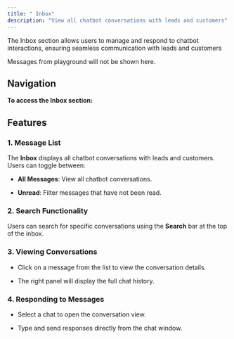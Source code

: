 ```yaml
---
title: " Inbox"
description: "View all chatbot conversations with leads and customers"
---
```


The Inbox section allows users to manage and respond to chatbot interactions, ensuring seamless communication with leads and customers

<Note>
  Messages from playground will not be shown here.
</Note>

## Navigation

**To access the Inbox section:**

<Steps>
  <Step title="Log in to your Bizmo.chat account." />

  <Step title="From the left sidebar, navigate to Engagement > Inbox.">

  </Step>
</Steps>

## Features

### 1. Message List

The **Inbox** displays all chatbot conversations with leads and customers. Users can toggle between:

* **All Messages**: View all chatbot conversations.

* **Unread**: Filter messages that have not been read.

### 2. Search Functionality

Users can search for specific conversations using the **Search** bar at the top of the inbox.

### 3. Viewing Conversations

* Click on a message from the list to view the conversation details.

* The right panel will display the full chat history.

### 4. Responding to Messages

* Select a chat to open the conversation view.

* Type and send responses directly from the chat window.